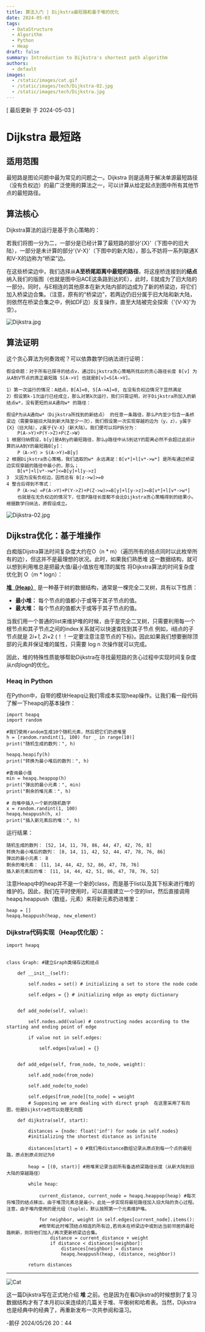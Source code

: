 ```yaml
---
title: 算法入门 | Dijkstra最短路和基于堆的优化
date: 2024-05-03
tags:
  - DataStructure
  - Algorithm
  - Python
  - Heap
draft: false
summary: Introduction to Dijkstra's shortest path algorithm
authors:
  - default
images:
  - /static/images/cat.gif
  - /static/images/tech/Dijkstra-02.jpg
  - /static/images/tech/Dijkstra.jpg
---
```


[ 最后更新 于 2024-05-03 ]

# Dijkstra 最短路

## 适用范围

最短路是图论问题中最为常见的问题之一。Dijkstra 则是适用于解决单源最短路径（没有负权边）的最广泛使用的算法之一，可以计算从给定起点到图中所有其他节点的最短路径。

## 算法核心

Dijkstra算法的运行是基于贪心策略的：

若我们将图一分为二，一部分是已经计算了最短路的部分'{X}'（下图中的旧大陆），一部分是未计算的部分'{V-X}'（下图中的新大陆），那么不妨将一系列联通X和V-X的边称为“桥梁”边。

在这些桥梁边中，我们选择从**A至桥尾距离中最短的路径**，将这座桥连接到的**结点**纳入我们的版图（也就是图中沿ACE这条路到达的E），此时，E就成为了旧大陆的一部分。同时，与E相连的其他原本在新大陆内部的边成为了新的桥梁边，将它们加入桥梁边合集。（注意，原有的“桥梁边”，若两边仍旧分属于旧大陆和新大陆，则依然在桥梁合集之中，例如DF边）反复操作，直至大陆被完全探索（'{V-X}'为空）。

![Dijkstra.jpg](/static/images/tech/Dijkstra.jpg)


## 算法证明

这个贪心算法为何奏效呢？可以依靠数学归纳法进行证明：

````
假设命题：对于所有已探寻的结点v，通过Dijkstra贪心策略所找出的贪心路径长度 B[v] 为从A到V节点的真正最短路 S[A->V] 也就是B[v]=S[A->V]。

1）第一次运行的情况：A结点，B[A]=0, S[A->A]=0, 在没有负权边情况下显然满足
2）假设第k-1次运行已经成立，那么对第k次运行，我们只需证明，对于Dijkstra所加入的新结点w*，没有更短的从A通向w* 的路径：

假设P为从A通向w*（Dijkstra所找到的新结点） 的任意一条路径，那么P内至少包含一条桥梁边（需要穿越旧大陆到新大陆至少一次），我们假设第一次实现穿越的边为（y，z），y属于{X}（旧大陆），z属于{V-X}（新大陆）。我们便可以将P拆分为：
	P(A->Y)+P(Y->Z)+P(Z->W)
1 根据归纳假设，b[y]是A到y的最短路径，那么p路径中从S到达Y的距离必然不会超过此前计算的从A到Y的最短路B[y]：
	P（A->Y）> S(A->Y)=B[y]
2 根据Dijkstra贪心策略，我们选取的w* 永远满足：B[v*]+l[v*->w*] 是所有通过桥梁边实现穿越的路径中最小的，那么；
	B[v*]+l[v*->w*]<=B[y]+l[y->z]
3  又因为没有负权边，因而总有 B[z->w]>=0
4 整合后得到不等式：
	P（A->w）=P(A->Y)+P(Y->Z)+P(Z->w)>=B[y]+l[y->z]>=B[v*]+l[v*->w*]
	也就是在无负权边的情况下，任意P路径长度都不会比Dijkstra贪心策略得到的结果小。
根据数学归纳法，原假设成立。
````

![Dijkstra-02.jpg](/static/images/tech/Dijkstra-02.jpg)

## Dijkstra优化：基于堆操作

白痴版Dijstra算法时间复杂度大约在O（n * m）（遍历所有的结点同时以此枚举所有的边），但这并不是最理想的状况。此时，如果我们熟悉堆 这一数据结构，就可以想到利用堆总是把最大值/最小值放在堆顶的属性 将Dijkstra算法的时间复杂度优化到 O（m * logn）：


[**堆（Heap）**](https://upfactory.vercel.app/blog/W201-Heap-Application) 是一种基于树的数据结构，通常是一棵完全二叉树，具有以下性质：

- **最小堆：** 每个节点的值都小于或等于其子节点的值。
- **最大堆：** 每个节点的值都大于或等于其子节点的值。

当我们用一个普通的list来维护堆的时候，由于是完全二叉树，只需要利用每一个根节点和其子节点之间的index关系就可以快速查找到其子节点 例如，i结点的子节点就是 2*i+1, 2*i+2 (！！一定要注意注意节点的下标)。因此如果我们想要删除顶部的元素并保证堆的属性，只需要 log n 次操作就可以完成。

因此，堆的特殊性质能够帮助Dijkstra在寻找最短路的贪心过程中实现时间复杂度从n向logn的优化。

### Heaq in Python

在Python中，自带的模块Heapq让我们零成本实现heap操作。让我们看一段代码了解一下heapq的基本操作：
```
import heapq 
import random

#我们使用random生成10个随机元素，然后把它们扔进堆里
h = [random.randint(1, 100) for _ in range(10)] 
print("随机生成的数列：", h) 

heapq.heapify(h) 
print("转换为最小堆后的数列：", h) 

#查询最小值
min = heapq.heappop(h) 
print("弹出的最小元素：", min) 
print("剩余的堆元素：", h) 

# 向堆中插入一个新的随机数字 
x = random.randint(1, 100) 
heapq.heappush(h, x) 
print("插入新元素后的堆：", h) 

```
运行结果：

```
随机生成的数列： [52, 14, 11, 78, 86, 44, 47, 42, 76, 8]
转换为最小堆后的数列： [8, 14, 11, 42, 52, 44, 47, 78, 76, 86]
弹出的最小元素： 8
剩余的堆元素： [11, 14, 44, 42, 52, 86, 47, 78, 76]
插入新元素后的堆： [11, 14, 44, 42, 51, 86, 47, 78, 76, 52]
```

注意Heapq中的heap并不是一个新的class，而是基于list以及其下标来进行堆的维护的。因此，我们在平时使用时，可以直接建立一个空的list，然后直接调用heapq.heappush（数组，元素）来将新元素扔进堆里：
```
heap = []
heapq.heappush(heap, new_element)
```

### Dijkstra代码实现（Heap优化版）：

```
import heapq

  
class Graph: #建立Graph类储存边和结点

    def __init__(self):

        self.nodes = set() # initializing a set to store the node code

        self.edges = {} # initializing edge as empty dictionary
        

    def add_node(self, value):

        self.nodes.add(value) # constructing nodes according to the starting and ending point of edge 

        if value not in self.edges:

            self.edges[value] = {}


    def add_edge(self, from_node, to_node, weight):

        self.add_node(from_node)

        self.add_node(to_node)

        self.edges[from_node][to_node] = weight 
        # Supposing we are dealing with direct graph  在这里采用了有向图，但是Dijkstra也可以处理无向图      

    def dijkstra(self, start):

        distances = {node: float('inf') for node in self.nodes} 
        #initializing the shortest distance as infinite 

        distances[start] = 0 #我们用distance数组记录从原点到每一个点的最短路，原点到原点则记为0

        heap = [(0, start)] #用堆来记录当前所有备选桥梁路径长度（从新大陆到旧大陆的穿越路径）

        while heap:

            current_distance, current_node = heapq.heappop(heap) #每次将堆顶的结点移出，由于堆顶元素总是最小，此处一步实现将最短路径加入旧大陆的贪心过程。注意，由于堆内使用的是元组（tuple），默认按照第一个元素维护堆。

			for neighbor, weight in self.edges[current_node].items(): 
			#枚举和此时堆顶结点相连的所有边,若尚未在桥梁边中或到达当前邻居的最短路刷新，则将他们加入/再次更新桥梁边合集。
                distance = current_distance + weight
                if distance < distances[neighbor]:
                    distances[neighbor] = distance
                    heapq.heappush(heap, (distance, neighbor)) 

        return distances

```


---

![Cat](/static/images/cat.gif)

这一篇Dijkstra写在正式地介绍 **堆** 之前。也是因为在看Dijkstra的时候想到了复习数据结构才有了本月初以来连续的几篇关于堆、平衡树和哈希表。当然，Dijkstra也是经典中的经典了，再重新发布一次共参阅和温习。

-鹅仔
2024/05/26 20：44
